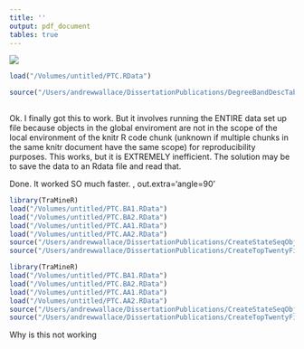 ```yaml
---
title: ''
output: pdf_document
tables: true
---
```


![](/Users/andrewwallace/Documents/PhD/Graphs/20150317_State_Dist_AA1.png)

```r
load("/Volumes/untitled/PTC.RData")

source("/Users/andrewwallace/DissertationPublications/DegreeBandDescTable.R")
 
``` 
 

Ok. I finally got this to work. But it involves running the ENTIRE data set up 
file because objects in the global enviroment are not in the scope of the local
environment of the knitr R code chunk (unknown if multiple chunks in the same 
knitr document have the same scope) for reproducibility purposes. This works, but 
it is EXTREMELY inefficient. The solution may be to save the data to an Rdata file
and read that. 

Done. It worked SO much faster. , out.extra='angle=90'

```r
library(TraMineR)
load("/Volumes/untitled/PTC.BA1.RData")
load("/Volumes/untitled/PTC.BA2.RData")
load("/Volumes/untitled/PTC.AA1.RData")
load("/Volumes/untitled/PTC.AA2.RData")
source("/Users/andrewwallace/DissertationPublications/CreateStateSeqObj.R")
source("/Users/andrewwallace/DissertationPublications/CreateTopTwentyFiguresBA1.R")
```
\newpage
```r
library(TraMineR)
load("/Volumes/untitled/PTC.BA1.RData")
load("/Volumes/untitled/PTC.BA2.RData")
load("/Volumes/untitled/PTC.AA1.RData")
load("/Volumes/untitled/PTC.AA2.RData")
source("/Users/andrewwallace/DissertationPublications/CreateStateSeqObj.R")
source("/Users/andrewwallace/DissertationPublications/CreateTopTwentyFiguresBA2.R")
```

Why is this not working
